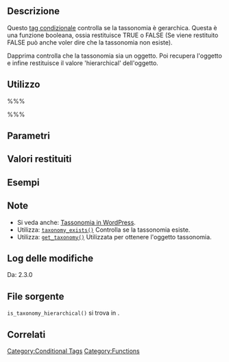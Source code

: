 {{Languages|
{{en|Function Reference/is_taxonomy_hierarchical}}
{{it|Riferimento_funzioni/is_taxonomy_hierarchical}}
}}

== Descrizione ==
Questo [[it:Tag_condizionali|tag condizionale]] controlla se la tassonomia è gerarchica. Questa è una funzione booleana, ossia restituisce TRUE o FALSE (Se viene restituito FALSE può anche voler dire che la tassonomia non esiste).

Dapprima controlla che la tassonomia sia un oggetto. Poi recupera l'oggetto e infine restituisce il valore 'hierarchical' dell'oggetto.

== Utilizzo ==
%%%<?php is_taxonomy_hierarchical( $taxonomy ) ?>%%%

== Parametri ==
{{it:Parameter|$taxonomy|string|Name della tassonomia}}

== Valori restituiti ==
{{it:Return||boolean|Se la tassonomia è gerarchica}}

== Esempi ==
<!-- Need creative examples. Feel free to link to external examples. -->

== Note ==
* Si veda anche: [[it:Tassonomia_in_WordPress|Tassonomia in WordPress]].
* Utilizza: [[it:Riferimento_funzioni/taxonomy_exists|<tt>taxonomy_exists()</tt>]] Controlla se la tassonomia esiste.
* Utilizza: [[it:Riferimento_funzioni/get_taxonomy|<tt>get_taxonomy()</tt>]] Utilizzata per ottenere l'oggetto tassonomia.

== Log delle modifiche ==
Da: 2.3.0

== File sorgente ==
<!-- Need links to current source code files -->
<tt>is_taxonomy_hierarchical()</tt> si trova in {{Trac|wp-includes/taxonomy.php}}.

== Correlati ==

{{Conditional Tags}}

{{it:Tag Footer}}

[[Category:Conditional Tags]]
[[Category:Functions]]